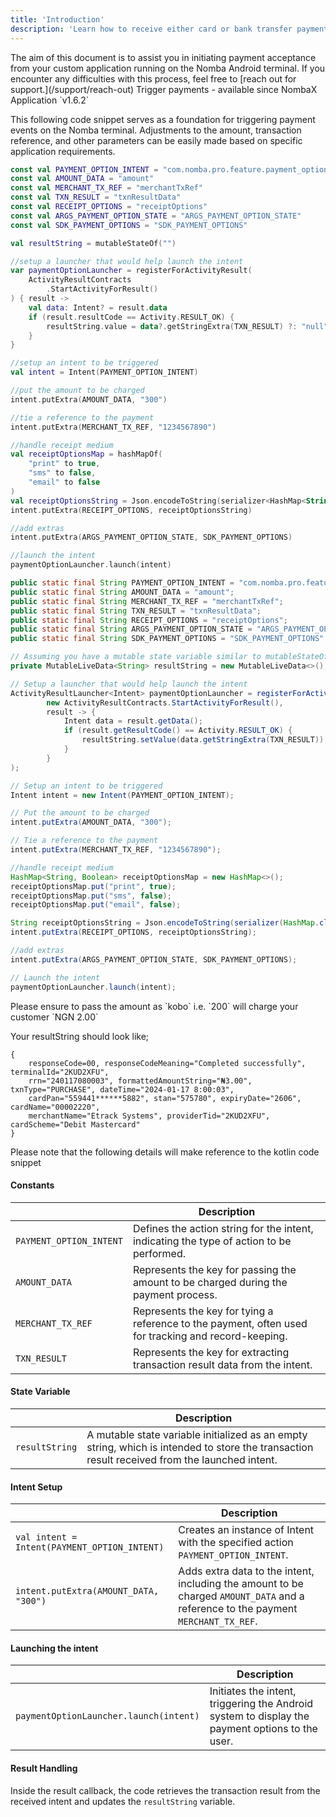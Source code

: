 ```yaml
---
title: 'Introduction'
description: 'Learn how to receive either card or bank transfer payments from your customers'
---
```


<Note>
The aim of this document is to assist you in initiating payment acceptance from your custom application running on the Nomba Android terminal. If you encounter any difficulties with this process, feel free to [reach out for support.](/support/reach-out) 
</Note>

<Tip>
Trigger payments - available since NombaX Application `v1.6.2`
</Tip>

This following code snippet serves as a foundation for triggering payment events on the Nomba terminal. Adjustments to the amount, transaction reference, and other parameters can be easily made based on specific application requirements.

<CodeGroup>

```kotlin trigger_payment.kt
const val PAYMENT_OPTION_INTENT = "com.nomba.pro.feature.payment_option.ACTION_VIEW"
const val AMOUNT_DATA = "amount"
const val MERCHANT_TX_REF = "merchantTxRef"
const val TXN_RESULT = "txnResultData"
const val RECEIPT_OPTIONS = "receiptOptions"
const val ARGS_PAYMENT_OPTION_STATE = "ARGS_PAYMENT_OPTION_STATE"
const val SDK_PAYMENT_OPTIONS = "SDK_PAYMENT_OPTIONS"

val resultString = mutableStateOf("")

//setup a launcher that would help launch the intent
var paymentOptionLauncher = registerForActivityResult(
    ActivityResultContracts
        .StartActivityForResult()
) { result ->
    val data: Intent? = result.data
    if (result.resultCode == Activity.RESULT_OK) {
        resultString.value = data?.getStringExtra(TXN_RESULT) ?: "null"
    }
}

//setup an intent to be triggered
val intent = Intent(PAYMENT_OPTION_INTENT)

//put the amount to be charged
intent.putExtra(AMOUNT_DATA, "300")

//tie a reference to the payment
intent.putExtra(MERCHANT_TX_REF, "1234567890")

//handle receipt medium
val receiptOptionsMap = hashMapOf(
    "print" to true,
    "sms" to false,
    "email" to false
)
val receiptOptionsString = Json.encodeToString(serializer<HashMap<String, Boolean>>(), receiptOptionsMap)
intent.putExtra(RECEIPT_OPTIONS, receiptOptionsString)

//add extras
intent.putExtra(ARGS_PAYMENT_OPTION_STATE, SDK_PAYMENT_OPTIONS)

//launch the intent
paymentOptionLauncher.launch(intent)
```

```java trigger_payment.java
public static final String PAYMENT_OPTION_INTENT = "com.nomba.pro.feature.payment_option.ACTION_VIEW";
public static final String AMOUNT_DATA = "amount";
public static final String MERCHANT_TX_REF = "merchantTxRef";
public static final String TXN_RESULT = "txnResultData";
public static final String RECEIPT_OPTIONS = "receiptOptions";
public static final String ARGS_PAYMENT_OPTION_STATE = "ARGS_PAYMENT_OPTION_STATE";
public static final String SDK_PAYMENT_OPTIONS = "SDK_PAYMENT_OPTIONS";

// Assuming you have a mutable state variable similar to mutableStateOf in Java
private MutableLiveData<String> resultString = new MutableLiveData<>();

// Setup a launcher that would help launch the intent
ActivityResultLauncher<Intent> paymentOptionLauncher = registerForActivityResult(
        new ActivityResultContracts.StartActivityForResult(),
        result -> {
            Intent data = result.getData();
            if (result.getResultCode() == Activity.RESULT_OK) {
                resultString.setValue(data.getStringExtra(TXN_RESULT));
            }
        }
);

// Setup an intent to be triggered
Intent intent = new Intent(PAYMENT_OPTION_INTENT);

// Put the amount to be charged
intent.putExtra(AMOUNT_DATA, "300");

// Tie a reference to the payment
intent.putExtra(MERCHANT_TX_REF, "1234567890");

//handle receipt medium
HashMap<String, Boolean> receiptOptionsMap = new HashMap<>();
receiptOptionsMap.put("print", true);
receiptOptionsMap.put("sms", false);
receiptOptionsMap.put("email", false);

String receiptOptionsString = Json.encodeToString(serializer(HashMap.class, Boolean.class), receiptOptionsMap);
intent.putExtra(RECEIPT_OPTIONS, receiptOptionsString);

//add extras
intent.putExtra(ARGS_PAYMENT_OPTION_STATE, SDK_PAYMENT_OPTIONS);

// Launch the intent
paymentOptionLauncher.launch(intent);
```
</CodeGroup>

<Check>
Please ensure to pass the amount as `kobo` i.e. `200` will charge your customer `NGN 2.00`
</Check>

Your resultString should look like;
```
{
    responseCode=00, responseCodeMeaning="Completed successfully", terminalId="2KUD2XFU", 
    rrn="240117080003", formattedAmountString="₦3.00", txnType="PURCHASE", dateTime="2024-01-17 8:00:03", 
    cardPan="559441******5882", stan="575780", expiryDate="2606", cardName="00002220", 
    merchantName="Etrack Systems", providerTid="2KUD2XFU", cardScheme="Debit Mastercard"
}
```

<Tip>
Please note that the following details will make reference to the kotlin code snippet
</Tip>

#### Constants

|                         | Description                                                                                     |
|-------------------------|-------------------------------------------------------------------------------------------------|
| `PAYMENT_OPTION_INTENT` | Defines the action string for the intent, indicating the type of action to be performed. |
| `AMOUNT_DATA`           | Represents the key for passing the amount to be charged during the payment process.               |
| `MERCHANT_TX_REF`       | Represents the key for tying a reference to the payment, often used for tracking and record-keeping. |
| `TXN_RESULT`            | Represents the key for extracting transaction result data from the intent.                         |


#### State Variable

|                | Description                                                                                     |
|----------------|-------------------------------------------------------------------------------------------------|
| `resultString` | A mutable state variable initialized as an empty string, which is intended to store the transaction result received from the launched intent.|


#### Intent Setup

|                                              | Description                                                                                     |
|----------------------------------------------|-------------------------------------------------------------------------------------------------|
| `val intent = Intent(PAYMENT_OPTION_INTENT)` | Creates an instance of Intent with the specified action `PAYMENT_OPTION_INTENT`. |
| `intent.putExtra(AMOUNT_DATA, "300")`        | Adds extra data to the intent, including the amount to be charged `AMOUNT_DATA` and a reference to the payment `MERCHANT_TX_REF`. |

#### Launching the intent

|                                              | Description                                                                                     |
|----------------------------------------------|-------------------------------------------------------------------------------------------------|
| `paymentOptionLauncher.launch(intent)`        | Initiates the intent, triggering the Android system to display the payment options to the user. |


#### Result Handling

Inside the result callback, the code retrieves the transaction result from the received intent and updates the `resultString` variable.